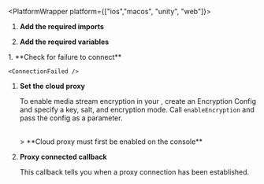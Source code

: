 
<PlatformWrapper platform={["ios","macos", "unity", "web"]}>

1.  **Add the required imports**

    <ImportLibrary />

1.  **Add the required variables**

    <SetVariables />
<PlatformWrapper notAllowed="web">
1.  **Check for failure to connect**

    <ConnectionFailed />
</PlatformWrapper>

1.  **Set the cloud proxy**

    To enable media stream encryption in your <Vpl k="CLIENT" />, create an Encryption Config and specify a key, salt, and encryption mode. Call `enableEncryption` and pass the config as a parameter.

    <SetCloudProxy />

    <br/>
    > **Cloud proxy must first be enabled on the console**

1. **Proxy connected callback**

    This callback tells you when a proxy connection has been established.

    <EventHandler />

</PlatformWrapper>
